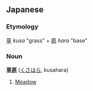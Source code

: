==Japanese==
===Etymology===
[[草]] ''kusa'' "grass" + [[原]] ''hara'' "base"

===Noun===
'''[[草]][[原]]''' ([[くさ]][[はら]], kusahara)

# [[Meadow]]